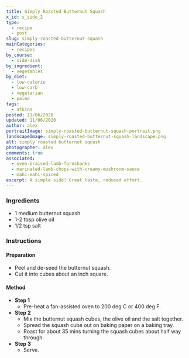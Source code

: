 ```yaml
---
title: Simply Roasted Butternut Squash
x_id: s_side_2
type:
  - recipe
  - post
slug: simply-roasted-butternut-squash
mainCategories: 
  - recipes
by_course:
  - side-dish
by_ingredient:
  - vegetables
by_diet:
  - low-calorie
  - low-carb
  - vegetarian
  - paleo
tags:
  - atkins
posted: 11/06/2020
updated: 11/06/2020
author: alex
portraitImage: simply-roasted-butternut-squash-portrait.png
landscapeImage: simply-roasted-butternut-squash-landscape.png
alt: simply roasted butternut squash
photographer: alex
comments: true
associated: 
  - oven-braised-lamb-foreshanks
  - marinated-lamb-chops-with-creamy-mushroom-sauce
  - mahi-mahi-spiced
excerpt: A simple side! Great taste, reduced effort.
---
```


<Ingredients>

### Ingredients
    
  - 1 medium butternut squash
  - 1-2 tbsp olive oil
  - 1/2 tsp salt

</Ingredients>

<Instructions>

### Instructions

#### Preparation

  - Peel and de-seed the butternut squash.
  - Cut it into cubes about an inch square.

#### Method

  - **Step 1**
    - Pre-heat a fan-assisted oven to 200 deg C or 400 deg F.
  - **Step 2**
    - Mix the butternut squash cubes, the olive oil and the salt together.
    - Spread the squash cube out on baking paper on a baking tray.
    - Roast for about 35 mins turning the squash cubes about half way through.
  - **Step 3**
    - Serve.

</Instructions>



